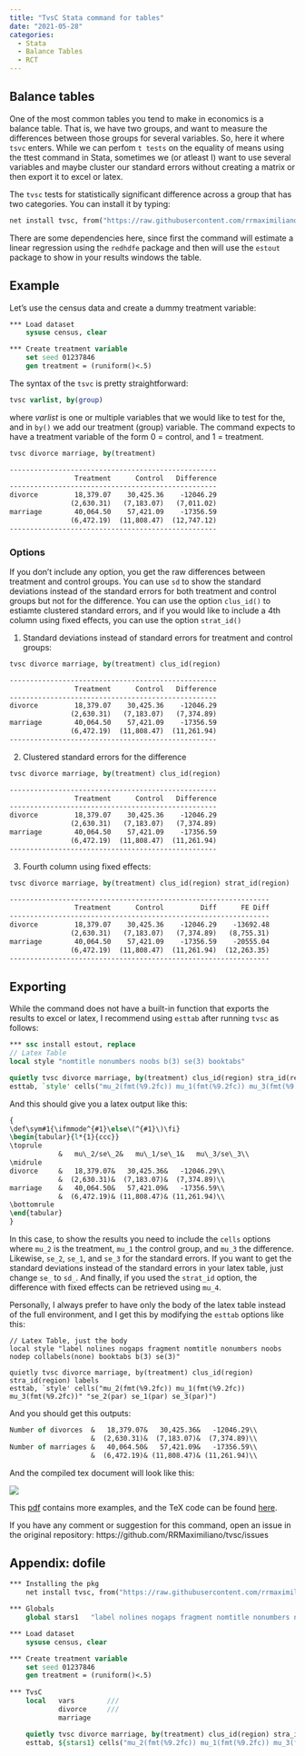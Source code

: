 ---
title: "TvsC Stata command for tables"
date: "2021-05-28"
categories:
  - Stata
  - Balance Tables
  - RCT
---

## Balance tables

One of the most common tables you tend to make in economics is a balance table. That is, we have two groups, and want to measure the differences between those groups for several variables. So, here it where `tsvc` enters. While we can perfom `t tests` on the equality of means using the ttest command in Stata, sometimes we (or atleast I) want to use several variables and maybe cluster our standard errors without creating a matrix or then export it to excel or latex.

The `tvsc` tests for statistically significant difference across a group that has two categories. You can install it by typing:

```{stata}
net install tvsc, from("https://raw.githubusercontent.com/rrmaximiliano/tvsc/main") replace
```

There are some dependencies here, since first the command will estimate a linear regression using the `redhdfe` package and then will use the `estout` package to show in your results windows the table.

## Example

Let's use the census data and create a dummy treatment variable: 

```{stata}
*** Load dataset
    sysuse census, clear 

*** Create treatment variable
    set seed 01237846
    gen treatment = (runiform()<.5)
```

The syntax of the `tsvc` is pretty straightforward:

```{stata}
tvsc varlist, by(group)
```

where _varlist_ is one or multiple variables that we would like to test for the, and in `by()` we add our treatment (group) variable. The command expects to have a treatment variable of the form 0 = control, and 1 = treatment. 

```{stata}
tvsc divorce marriage, by(treatment)
```

```{stata}
---------------------------------------------------
                Treatment      Control   Difference
---------------------------------------------------
divorce         18,379.07    30,425.36    -12046.29
               (2,630.31)   (7,183.07)   (7,011.02)
marriage        40,064.50    57,421.09    -17356.59
               (6,472.19)  (11,808.47)  (12,747.12)
---------------------------------------------------
```

### Options

If you don't include any option, you get the raw differences between treatment and control groups. You can use `sd` to show the standard deviations instead of the standard errors for both treatment and control groups but not for the difference. You can use the option `clus_id()` to estiamte clustered standard errors, and if you would like to include a 4th column using fixed effects, you can use the option `strat_id()`

1. Standard deviations instead of standard errors for treatment and control groups: 

```{stata}
tvsc divorce marriage, by(treatment) clus_id(region)
```

```{stata}
---------------------------------------------------
                Treatment      Control   Difference
---------------------------------------------------
divorce         18,379.07    30,425.36    -12046.29
               (2,630.31)   (7,183.07)   (7,374.89)
marriage        40,064.50    57,421.09    -17356.59
               (6,472.19)  (11,808.47)  (11,261.94)
---------------------------------------------------
```

2. Clustered standard errors for the difference

```{stata}
tvsc divorce marriage, by(treatment) clus_id(region)
```

```{stata}
---------------------------------------------------
                Treatment      Control   Difference
---------------------------------------------------
divorce         18,379.07    30,425.36    -12046.29
               (2,630.31)   (7,183.07)   (7,374.89)
marriage        40,064.50    57,421.09    -17356.59
               (6,472.19)  (11,808.47)  (11,261.94)
---------------------------------------------------
```

3. Fourth column using fixed effects:

```{stata}
tvsc divorce marriage, by(treatment) clus_id(region) strat_id(region)
```

```{stata}
----------------------------------------------------------------
                Treatment      Control         Diff      FE Diff
----------------------------------------------------------------
divorce         18,379.07    30,425.36    -12046.29    -13692.48
               (2,630.31)   (7,183.07)   (7,374.89)   (8,755.31)
marriage        40,064.50    57,421.09    -17356.59    -20555.04
               (6,472.19)  (11,808.47)  (11,261.94)  (12,263.35)
----------------------------------------------------------------
```

## Exporting

While the command does not have a built-in function that exports the results to excel or latex, I recommend using `esttab` after running `tvsc` as follows:


```{stata}
*** ssc install estout, replace
// Latex Table
local style "nomtitle nonumbers noobs b(3) se(3) booktabs"

quietly tvsc divorce marriage, by(treatment) clus_id(region) stra_id(region) labels
esttab, `style' cells("mu_2(fmt(%9.2fc)) mu_1(fmt(%9.2fc)) mu_3(fmt(%9.2fc))" "se_2(par) se_1(par) se_3(par)") 
```

And this should give you a latex output like this:

```{stata}
{
\def\sym#1{\ifmmode^{#1}\else\(^{#1}\)\fi}
\begin{tabular}{l*{1}{ccc}}
\toprule
            &   mu\_2/se\_2&   mu\_1/se\_1&   mu\_3/se\_3\\
\midrule
divorce     &   18,379.07&   30,425.36&   -12046.29\\
            &  (2,630.31)&  (7,183.07)&  (7,374.89)\\
marriage    &   40,064.50&   57,421.09&   -17356.59\\
            &  (6,472.19)& (11,808.47)& (11,261.94)\\
\bottomrule
\end{tabular}
}
```

In this case, to show the results you need to include the `cells` options where `mu_2` is the treatment, `mu_1` the control group, and `mu_3` the difference. Likewise, `se_2`, `se_1`, and `se_3` for the standard errors. If you want to get the standard deviations instead of the standard errors in your latex table, just change `se_` to `sd_`. And finally, if you used the `strat_id` option, the difference with fixed effects can be retrieved using `mu_4`.  

Personally, I always prefer to have only the body of the latex table instead of the full environment, and I get this by modifying the `esttab` options like this:


```
// Latex Table, just the body
local style "label nolines nogaps fragment nomtitle nonumbers noobs nodep collabels(none) booktabs b(3) se(3)"

quietly tvsc divorce marriage, by(treatment) clus_id(region) stra_id(region) labels
esttab, `style' cells("mu_2(fmt(%9.2fc)) mu_1(fmt(%9.2fc)) mu_3(fmt(%9.2fc))" "se_2(par) se_1(par) se_3(par)") 
```

And you should get this outputs:

```{stata}
Number of divorces  &   18,379.07&   30,425.36&   -12046.29\\
                    &  (2,630.31)&  (7,183.07)&  (7,374.89)\\
Number of marriages &   40,064.50&   57,421.09&   -17356.59\\
                    &  (6,472.19)& (11,808.47)& (11,261.94)\\
```


And the compiled tex document will look like this:


![](figs/tab1.png)

This [pdf](https://rawcdn.githack.com/RRMaximiliano/tvsc/c1ad6118a944c4ae8dfa67a0f05a87bcce3911b9/outputs/00_index.pdf) contains more examples, and the TeX code can be found [here](https://github.com/RRMaximiliano/tvsc/blob/main/outputs/00_index.tex). 

If you have any comment or suggestion for this command, open an issue in the original repository: https://github.com/RRMaximiliano/tvsc/issues

## Appendix: dofile

```{stata}

*** Installing the pkg
    net install tvsc, from("https://raw.githubusercontent.com/rrmaximiliano/tvsc/main") replace

*** Globals
    global stars1	"label nolines nogaps fragment nomtitle nonumbers noobs nodep star(* 0.10 ** 0.05 *** 0.01) collabels(none) booktabs b(3) se(3)"

*** Load dataset
    sysuse census, clear 

*** Create treatment variable
    set seed 01237846
    gen treatment = (runiform()<.5)
   
*** TvsC
    local   vars        ///
            divorce     ///
            marriage

    quietly tvsc divorce marriage, by(treatment) clus_id(region) stra_id(region) labels
    esttab, ${stars1} cells("mu_2(fmt(%9.2fc)) mu_1(fmt(%9.2fc)) mu_3(fmt(%9.2fc))" "se_2(par) se_1(par) se_3(par)")

```


